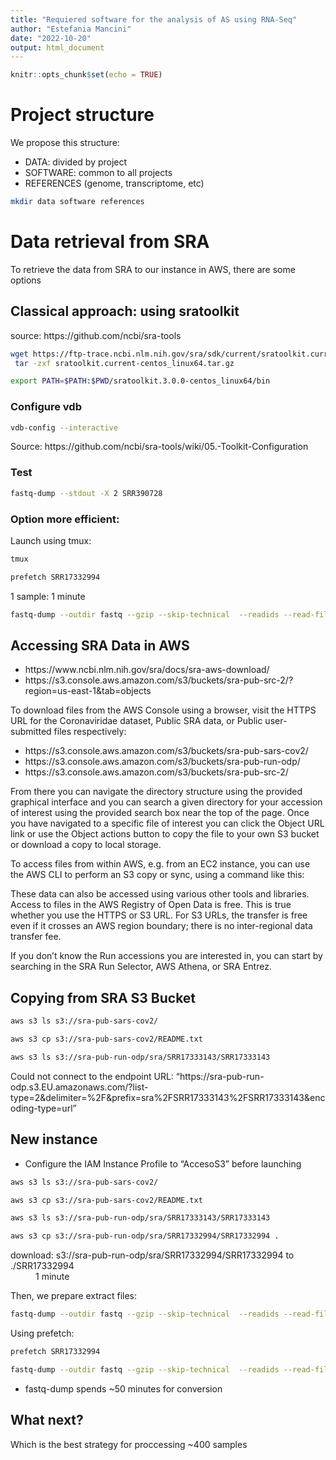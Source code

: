 ```yaml
---
title: "Requiered software for the analysis of AS using RNA-Seq"
author: "Estefania Mancini"
date: "2022-10-20"
output: html_document
---
```


```r
knitr::opts_chunk$set(echo = TRUE)
```

# Project structure
We propose this structure:

* DATA: divided by project
* SOFTWARE: common to all projects
* REFERENCES (genome, transcriptome, etc)

```bash
mkdir data software references
```


# Data retrieval from SRA

To retrieve the data from SRA to our instance in AWS, there are some options

## Classical approach: using sratoolkit

source: https://github.com/ncbi/sra-tools


```bash

wget https://ftp-trace.ncbi.nlm.nih.gov/sra/sdk/current/sratoolkit.current-centos_linux64.tar.gz
 tar -zxf sratoolkit.current-centos_linux64.tar.gz 

export PATH=$PATH:$PWD/sratoolkit.3.0.0-centos_linux64/bin
```

### Configure vdb
```bash
vdb-config --interactive
```

Source: https://github.com/ncbi/sra-tools/wiki/05.-Toolkit-Configuration

### Test

```bash
fastq-dump --stdout -X 2 SRR390728
```

### Option more efficient:

Launch using tmux:

```bash
tmux
```

```bash

prefetch SRR17332994
```

1 sample: 1 minute

```bash

fastq-dump --outdir fastq --gzip --skip-technical  --readids --read-filter pass --dumpbase --split-3 --clip SRR17332994 &

```


## Accessing SRA Data in AWS

* https://www.ncbi.nlm.nih.gov/sra/docs/sra-aws-download/ 
* https://s3.console.aws.amazon.com/s3/buckets/sra-pub-src-2/?region=us-east-1&tab=objects

To download files from the AWS Console  using a browser, visit the HTTPS URL for the Coronaviridae dataset, Public SRA data, or Public user-submitted files respectively:

* https://s3.console.aws.amazon.com/s3/buckets/sra-pub-sars-cov2/
* https://s3.console.aws.amazon.com/s3/buckets/sra-pub-run-odp/
* https://s3.console.aws.amazon.com/s3/buckets/sra-pub-src-2/

From there you can navigate the directory structure using the provided graphical interface and you can search a given directory for your accession of interest using the provided search box near the top of the page. Once you have navigated to a specific file of interest you can click the Object URL link or use the Object actions button to copy the file to your own S3 bucket or download a copy to local storage.

To access files from within AWS, e.g. from an EC2 instance, you can use the AWS CLI  to perform an S3 copy or sync, using a command like this:

These data can also be accessed using various other tools and libraries. Access to files in the AWS Registry of Open Data is free. This is true whether you use the HTTPS or S3 URL. For S3 URLs, the transfer is free even if it crosses an AWS region boundary; there is no inter-regional data transfer fee.

If you don't know the Run accessions you are interested in, you can start by searching in the SRA Run Selector,
AWS Athena, or SRA Entrez.


## Copying from SRA S3 Bucket


```bash
aws s3 ls s3://sra-pub-sars-cov2/

aws s3 cp s3://sra-pub-sars-cov2/README.txt

aws s3 ls s3://sra-pub-run-odp/sra/SRR17333143/SRR17333143
```
Could not connect to the endpoint URL: "https://sra-pub-run-odp.s3.EU.amazonaws.com/?list-type=2&delimiter=%2F&prefix=sra%2FSRR17333143%2FSRR17333143&encoding-type=url"



##  New instance

- Configure the IAM Instance Profile to "AccesoS3" before launching

```bash
aws s3 ls s3://sra-pub-sars-cov2/

aws s3 cp s3://sra-pub-sars-cov2/README.txt

aws s3 ls s3://sra-pub-run-odp/sra/SRR17333143/SRR17333143
```


```bash
aws s3 cp s3://sra-pub-run-odp/sra/SRR17332994/SRR17332994 .
```
download: s3://sra-pub-run-odp/sra/SRR17332994/SRR17332994 to ./SRR17332994
~ 1 minute


Then, we prepare extract files:

```bash
fastq-dump --outdir fastq --gzip --skip-technical  --readids --read-filter pass --dumpbase --split-3 --clip SRR17332994 &
```

Using prefetch:

```bash

prefetch SRR17332994

fastq-dump --outdir fastq --gzip --skip-technical  --readids --read-filter pass --dumpbase --split-3 --clip SRR17332994 &

```


* fastq-dump spends ~50 minutes for conversion

## What next?

Which is the best strategy for proccessing  ~400 samples


